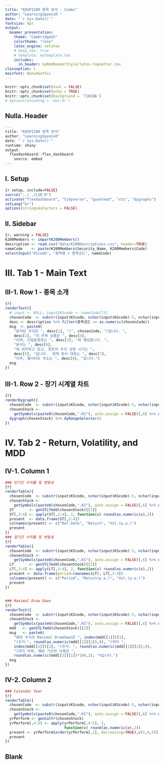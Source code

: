 ---
title: "KOSPI200 종목 분석 - Codes"
author: "LearningSpoonsR "
date: "`r Sys.Date()`"
fontsize: 9pt
output:
  beamer_presentation:
    theme: "CambridgeUS"
    colortheme: "rose"
    latex_engine: xelatex
    # keep_tex: true
    # template: myTemplate.tex
    includes:
      in_header: myRmdBeamerStyle/latex-topmatter.tex
classoption: t
mainfont: NanumGothic
---

```{r setup, include=FALSE}
knitr::opts_chunk$set(eval = FALSE)
knitr::opts_chunk$set(echo = TRUE)
knitr::opts_chunk$set(background = '718CBA')
# options(encoding = 'euc-kr')
```

## Nulla. Header

```{r}
---
title: "KOSPI200 종목 분석"
author: "LearningSpoonsR"
date: "`r Sys.Date()`"
runtime: shiny
output: 
  flexdashboard::flex_dashboard:
    source: embed
---
```

## I. Setup

```{r}
{r setup, include=FALSE}
source("../../LSR.R")
activate("flexdashboard", "tidyverse", "quantmod", "xts", "dygraphs")
setLang("kr")
options(stringsAsFactors = FALSE)
```

## II. Sidebar

```{r}
{r, warning = FALSE}
K200Members <- importK200Members()
description <- read.csv("data/K200Descriptions.csv", header=TRUE)
nameCode    <- paste(K200Members$Security_Name, K200Members$Code)
selectInput("KScode", "종목명 + 종목코드", nameCode)
```

# III. Tab 1 - Main Text 

## III-1. Row 1 - 종목 소개 

```{r}
{r}
renderText({
  # input <- NULL; input$KScode <- nameCode[73]
  chosenCode  <- substr(input$KScode, nchar(input$KScode)-5, nchar(input$KScode))
  desc <- description %>% filter(종목코드 == as.numeric(chosenCode))
  msg  <- paste0(
    "분석된 주식은 ", desc[1], "(", chosenCode, ")입니다. ",
    desc[1], "의 주력 상품은 ", desc[4],
    "이며, 산업분류로는 ", desc[3], "에 해당합니다. ",
    "본사는 ", desc[9],
    "에 위치하고 있고, 최초의 주식 상장 시기는 ",
    desc[5], "입니다.  현재 회사 대표는 ", desc[7],
    "이며, 웹사이트 주소는 ", desc[8], "입니다.")
  msg
})
```

## III-1. Row 2 - 장기 시계열 차트 

```{r}
{r}
renderDygraph({
  chosenCode  <- substr(input$KScode, nchar(input$KScode)-5, nchar(input$KScode))
  chosenStock <- 
    getSymbols(paste0(chosenCode,".KS"), auto.assign = FALSE)[,6] %>% na.locf()
  dygraph(chosenStock) %>% dyRangeSelector()
})
```

# IV. Tab 2 - Return, Volatility, and MDD

## IV-1. Column 1

```{r}
### 단기간 수익률 및 변동성 
{r}
renderTable({
  chosenCode  <- substr(input$KScode, nchar(input$KScode)-5, nchar(input$KScode))
  chosenStock <- 
    getSymbols(paste0(chosenCode,".KS"), auto.assign = FALSE)[,6] %>% na.locf()
  ST       <- genSTLTmdd(chosenStock)[[1]]
  ST[,3:4] <- apply(ST[,3:4], 2, function(x) round(as.numeric(x),2))
  present  <- data.frame(ST[,2:4])
  colnames(present) <- c("Ref.Date", "Return", "Vol.(p.a.)")
  present
})
### 장기간 수익률 및 변동성 
{r}
renderTable({
  chosenCode  <- substr(input$KScode, nchar(input$KScode)-5, nchar(input$KScode))
  chosenStock <- 
    getSymbols(paste0(chosenCode,".KS"), auto.assign = FALSE)[,6] %>% na.locf()
  LT       <- genSTLTmdd(chosenStock)[[2]]
  LT[,3:4] <- apply(LT[,3:4], 2, function(x) round(as.numeric(x),2))
  present <- data.frame(period=rownames(LT), LT[,3:4])
  colnames(present) <- c("Period", "Return(p.a.)", "Vol.(p.a.)")
  present
})
```

## 

```{r}
### Maximal Draw Down
{r}
renderText({
  chosenCode  <- substr(input$KScode, nchar(input$KScode)-5, nchar(input$KScode))
  chosenStock <- 
    getSymbols(paste0(chosenCode,".KS"), auto.assign = FALSE)[,6] %>% na.locf()
  mdd   <- genSTLTmdd(chosenStock)[[3]]
  msg   <- paste0(
    "해당 주식의 Maximal DrawDown은 ", index(mdd[[1]])[1], 
    "(주가:", round(as.numeric(mdd[[1]][1]),0), ")부터 ",
    index(mdd[[1]])[2], "(주가: ", round(as.numeric(mdd[[1]][2]),0),
    ")까지 이며, 해당 기간의 낙폭은 ",
    round(as.numeric(mdd[[2]][1])*100,2), "%입니다.")
  msg
})
```

## IV-2. Column 2

```{r}
### Calendar Year 
{r}
renderTable({
  chosenCode  <- substr(input$KScode, nchar(input$KScode)-5, nchar(input$KScode))
  chosenStock <- 
    getSymbols(paste0(chosenCode,".KS"), auto.assign = FALSE)[,6] %>% na.locf()
  yrPerform <- genCalYr(chosenStock)
  yrPerform[,4:5] <- apply(yrPerform[,4:5], 2,
                           function(x) round(as.numeric(x),2))
  present <- yrPerform[order(yrPerform[,1], decreasing=TRUE),c(1,4,5)]
  present
})
```

## Blank

